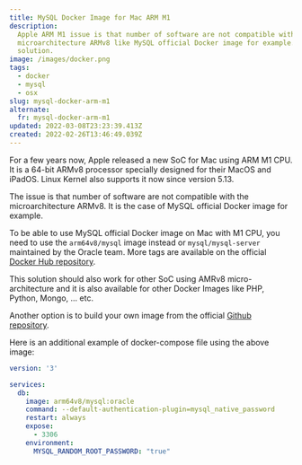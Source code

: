 ```yaml
---
title: MySQL Docker Image for Mac ARM M1
description:
  Apple ARM M1 issue is that number of software are not compatible with the
  microarchitecture ARMv8 like MySQL official Docker image for example. Here a
  solution.
image: /images/docker.png
tags:
  - docker
  - mysql
  - osx
slug: mysql-docker-arm-m1
alternate:
  fr: mysql-docker-arm-m1
updated: 2022-03-08T23:23:39.413Z
created: 2022-02-26T13:46:49.039Z
---
```


For a few years now, Apple released a new SoC for Mac using ARM M1 CPU. It is a 64-bit ARMv8 processor specially designed for their MacOS and iPadOS. Linux Kernel also supports it now since version 5.13.

The issue is that number of software are not compatible with the microarchitecture ARMv8. It is the case of MySQL official Docker image for example.

To be able to use MySQL official Docker image on Mac with M1 CPU, you need to use the `arm64v8/mysql` image instead or `mysql/mysql-server` maintained by the Oracle team. More tags are available on the official [Docker Hub repository](https://hub.docker.com/r/arm64v8/mysql/tags).

This solution should also work for other SoC using AMRv8 micro-architecture and it is also available for other Docker Images like PHP, Python, Mongo, ... etc.

Another option is to build your own image from the official [Github repository](https://github.com/docker-library/mysql/tree/master).

Here is an additional example of docker-compose file using the above image:

```yaml:docker-compose.yml
version: '3'

services:
  db:
    image: arm64v8/mysql:oracle
    command: --default-authentication-plugin=mysql_native_password
    restart: always
    expose:
      - 3306
    environment:
      MYSQL_RANDOM_ROOT_PASSWORD: "true"
```
